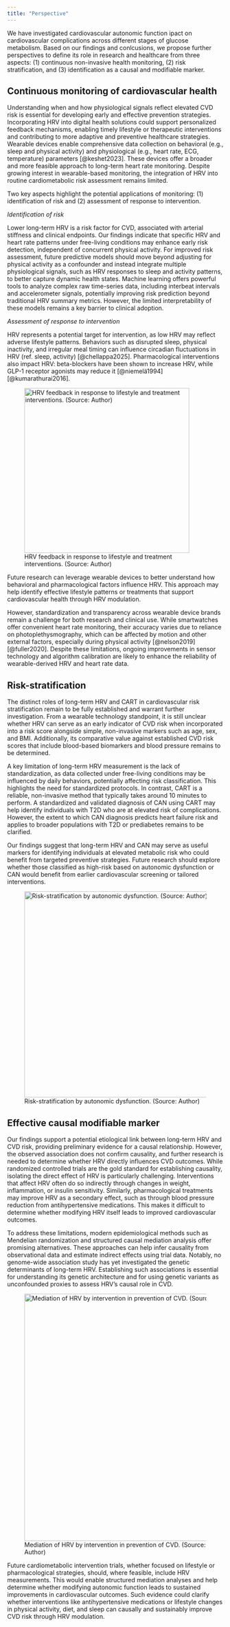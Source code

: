 ```yaml
---
title: "Perspective"
---
```


We have investigated cardiovascular autonomic function ipact on cardiovascular complications across different stages of glucose metabolism. Based on our findings and conlcusions, we propose further perspectives to define its role in research and healthcare from three aspects: (1) continuous non-invasive health monitoring, (2) risk stratification, and (3) identification as a causal and modifiable marker.

## Continuous monitoring of cardiovascular health

Understanding when and how physiological signals reflect elevated CVD risk is essential for developing early and effective prevention strategies. Incorporating HRV into digital health solutions could support personalized feedback mechanisms, enabling timely lifestyle or therapeutic interventions and contributing to more adaptive and preventive healthcare strategies. Wearable devices enable comprehensive data collection on behavioral (e.g., sleep and physical activity) and physiological (e.g., heart rate, ECG, temperature) parameters [@keshet2023]. These devices offer a broader and more feasible approach to long-term heart rate monitoring. Despite growing interest in wearable-based monitoring, the integration of HRV into routine cardiometabolic risk assessment remains limited.

Two key aspects highlight the potential applications of monitoring: (1) identification of risk and (2) assessment of response to intervention.

*Identification of risk*

Lower long-term HRV is a risk factor for CVD, associated with arterial stiffness and clinical endpoints. Our findings indicate that specific HRV and heart rate patterns under free-living conditions may enhance early risk detection, independent of concurrent physical activity. For improved risk assessment, future predictive models should move beyond adjusting for physical activity as a confounder and instead integrate multiple physiological signals, such as HRV responses to sleep and activity patterns, to better capture dynamic health states. Machine learning offers powerful tools to analyze complex raw time-series data, including interbeat intervals and accelerometer signals, potentially improving risk prediction beyond traditional HRV summary metrics. However, the limited interpretability of these models remains a key barrier to clinical adoption.

*Assessment of response to intervention*

HRV represents a potential target for intervention, as low HRV may reflect adverse lifestyle patterns. Behaviors such as disrupted sleep, physical inactivity, and irregular meal timing can influence circadian fluctuations in HRV (ref. sleep, activity) [@chellappa2025]. Pharmacological interventions also impact HRV: beta-blockers have been shown to increase HRV, while GLP-1 receptor agonists may reduce it [@niemelä1994][@kumarathurai2016].

::: {layout-ncol="1"}
![HRV feedback in response to lifestyle and treatment interventions. (Source: Author)](images/smartwatch.png){width="4in"}
:::

Future research can leverage wearable devices to better understand how behavioral and pharmacological factors influence HRV. This approach may help identify effective lifestyle patterns or treatments that support cardiovascular health through HRV modulation.

However, standardization and transparency across wearable device brands remain a challenge for both research and clinical use. While smartwatches offer convenient heart rate monitoring, their accuracy varies due to reliance on photoplethysmography, which can be affected by motion and other external factors, especially during physical activity [@nelson2019][@fuller2020]. Despite these limitations, ongoing improvements in sensor technology and algorithm calibration are likely to enhance the reliability of wearable-derived HRV and heart rate data.

## Risk-stratification

The distinct roles of long-term HRV and CART in cardiovascular risk stratification remain to be fully established and warrant further investigation. From a wearable technology standpoint, it is still unclear whether HRV can serve as an early indicator of CVD risk when incorporated into a risk score alongside simple, non-invasive markers such as age, sex, and BMI. Additionally, its comparative value against established CVD risk scores that include blood-based biomarkers and blood pressure remains to be determined.

A key limitation of long-term HRV measurement is the lack of standardization, as data collected under free-living conditions may be influenced by daily behaviors, potentially affecting risk classification. This highlights the need for standardized protocols. In contrast, CART is a reliable, non-invasive method that typically takes around 10 minutes to perform. A standardized and validated diagnosis of CAN using CART may help identify individuals with T2D who are at elevated risk of complications. However, the extent to which CAN diagnosis predicts heart failure risk and applies to broader populations with T2D or prediabetes remains to be clarified.

Our findings suggest that long-term HRV and CAN may serve as useful markers for identifying individuals at elevated metabolic risk who could benefit from targeted preventive strategies. Future research should explore whether those classified as high-risk based on autonomic dysfunction or CAN would benefit from earlier cardiovascular screening or tailored interventions.

::: {layout-ncol="1"}
![Risk-stratification by autonomic dysfunction. (Source: Author)](images/strafication_tree_of_CAN(1).png){width="5in"}
:::

## Effective causal modifiable marker

Our findings support a potential etiological link between long-term HRV and CVD risk, providing preliminary evidence for a causal relationship. However, the observed association does not confirm causality, and further research is needed to determine whether HRV directly influences CVD outcomes. While randomized controlled trials are the gold standard for establishing causality, isolating the direct effect of HRV is particularly challenging. Interventions that affect HRV often do so indirectly through changes in weight, inflammation, or insulin sensitivity. Similarly, pharmacological treatments may improve HRV as a secondary effect, such as through blood pressure reduction from antihypertensive medications. This makes it difficult to determine whether modifying HRV itself leads to improved cardiovascular outcomes.

To address these limitations, modern epidemiological methods such as Mendelian randomization and structured causal mediation analysis offer promising alternatives. These approaches can help infer causality from observational data and estimate indirect effects using trial data. Notably, no genome-wide association study has yet investigated the genetic determinants of long-term HRV. Establishing such associations is essential for understanding its genetic architecture and for using genetic variants as unconfounded proxies to assess HRV’s causal role in CVD.

::: {layout-ncol="1"}
![Mediation of HRV by intervention in prevention of CVD. (Source: Author)](images/Mediation_HRV.png){width="6in"}
:::

Future cardiometabolic intervention trials, whether focused on lifestyle or pharmacological strategies, should, where feasible, include HRV measurements. This would enable structured mediation analyses and help determine whether modifying autonomic function leads to sustained improvements in cardiovascular outcomes. Such evidence could clarify whether interventions like antihypertensive medications or lifestyle changes in physical activity, diet, and sleep can causally and sustainably improve CVD risk through HRV modulation.
